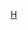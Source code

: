 {{Commons category|Diceros}}
{{Wikispecies|Diceros}}
{{Classification bar|动物|脊索動物門|脊椎動物亞門|哺乳類|真獸下綱|勞亞獸總目|奇蹄目|犀科|黑犀属}}
{{Category more}}

[[Category:犀科|H]]